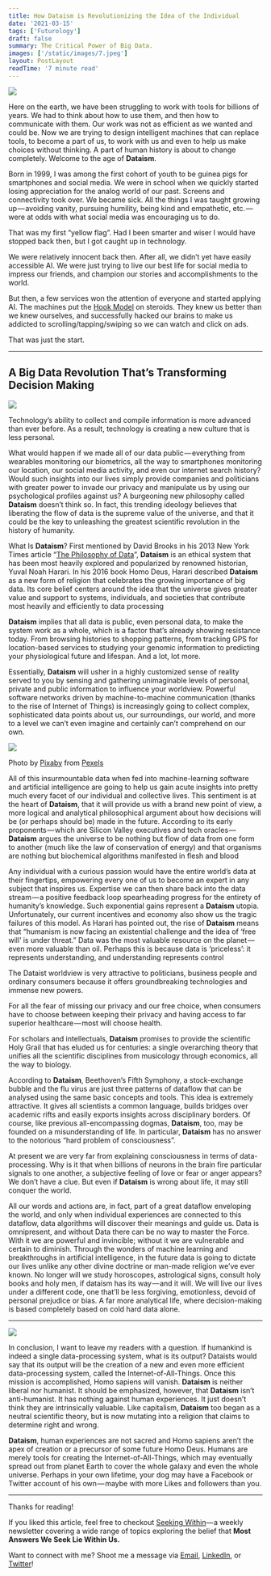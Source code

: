 ```yaml
---
title: How Dataism is Revolutionizing the Idea of the Individual
date: '2021-03-15'
tags: ['Futurology']
draft: false
summary: The Critical Power of Big Data.
images: ['/static/images/7.jpeg']
layout: PostLayout
readTime: '7 minute read'
---
```


![](https://cdn-images-1.medium.com/max/1600/1*oedi3IdGdfPMrBz2R7iCtw.jpeg)

Here on the earth, we have been struggling to work with tools for billions of years. We had to think about how to use them, and then how to communicate with them. Our work was not as efficient as we wanted and could be. Now we are trying to design intelligent machines that can replace tools, to become a part of us, to work with us and even to help us make choices without thinking. A part of human history is about to change completely. Welcome to the age of **Dataism**.

Born in 1999, I was among the first cohort of youth to be guinea pigs for smartphones and social media. We were in school when we quickly started losing appreciation for the analog world of our past. Screens and connectivity took over. We became sick. All the things I was taught growing up — avoiding vanity, pursuing humility, being kind and empathetic, etc. — were at odds with what social media was encouraging us to do.

That was my first “yellow flag”. Had I been smarter and wiser I would have stopped back then, but I got caught up in technology.

We were relatively innocent back then. After all, we didn’t yet have easily accessible AI. We were just trying to live our best life for social media to impress our friends, and champion our stories and accomplishments to the world.

But then, a few services won the attention of everyone and started applying AI. The machines put the [Hook Model](https://www.google.com/url?sa=t&rct=j&q=&esrc=s&source=web&cd=&cad=rja&uact=8&ved=2ahUKEwjOkbC__6rvAhW-qksFHeWuCQAQFjAUegQIARAD&url=https%3A%2F%2Fwww.productplan.com%2Fglossary%2Fhook-model%2F&usg=AOvVaw1SrSbijNXtVNkvPthuvD1b) on steroids. They knew us better than we knew ourselves, and successfully hacked our brains to make us addicted to scrolling/tapping/swiping so we can watch and click on ads.

That was just the start.

---

## A Big Data Revolution That’s Transforming Decision Making

![](https://cdn-images-1.medium.com/max/1600/1*gwh4ElgPDfTIF0AfGxrdxQ.jpeg)

Technology’s ability to collect and compile information is more advanced than ever before. As a result, technology is creating a new culture that is less personal.

What would happen if we made all of our data public — everything from wearables monitoring our biometrics, all the way to smartphones monitoring our location, our social media activity, and even our internet search history? Would such insights into our lives simply provide companies and politicians with greater power to invade our privacy and manipulate us by using our psychological profiles against us? A burgeoning new philosophy called **Dataism** doesn’t think so. In fact, this trending ideology believes that liberating the flow of data is the supreme value of the universe, and that it could be the key to unleashing the greatest scientific revolution in the history of humanity.

What Is **Dataism**? First mentioned by David Brooks in his 2013 New York Times article “[The Philosophy of Data](https://www.nytimes.com/2013/02/05/opinion/brooks-the-philosophy-of-data.html)”, **Dataism** is an ethical system that has been most heavily explored and popularized by renowned historian, Yuval Noah Harari. In his 2016 book Homo Deus, Harari described **Dataism** as a new form of religion that celebrates the growing importance of big data. Its core belief centers around the idea that the universe gives greater value and support to systems, individuals, and societies that contribute most heavily and efficiently to data processing

**Dataism** implies that all data is public, even personal data, to make the system work as a whole, which is a factor that’s already showing resistance today. From browsing histories to shopping patterns, from tracking GPS for location-based services to studying your genomic information to predicting your physiological future and lifespan. And a lot, lot more.

Essentially, **Dataism** will usher in a highly customized sense of reality served to you by sensing and gathering unimaginable levels of personal, private and public information to influence your worldview. Powerful software networks driven by machine-to-machine communication (thanks to the rise of Internet of Things) is increasingly going to collect complex, sophisticated data points about us, our surroundings, our world, and more to a level we can’t even imagine and certainly can’t comprehend on our own.

![](https://cdn-images-1.medium.com/max/1600/1*jUMexU3zpd10SkvMzt64oA.jpeg)

Photo by [Pixaby](https://www.pexels.com/@pixabay) from [Pexels](https://www.pexels.com/photo/time-lapse-photography-of-blue-lights-373543/)

All of this insurmountable data when fed into machine-learning software and artificial intelligence are going to help us gain acute insights into pretty much every facet of our individual and collective lives. This sentiment is at the heart of **Dataism**, that it will provide us with a brand new point of view, a more logical and analytical philosophical argument about how decisions will be (or perhaps should be) made in the future. According to its early proponents — which are Silicon Valley executives and tech oracles — **Dataism** argues the universe to be nothing but flow of data from one form to another (much like the law of conservation of energy) and that organisms are nothing but biochemical algorithms manifested in flesh and blood

Any individual with a curious passion would have the entire world’s data at their fingertips, empowering every one of us to become an expert in any subject that inspires us. Expertise we can then share back into the data stream — a positive feedback loop spearheading progress for the entirety of humanity’s knowledge. Such exponential gains represent a **Dataism** utopia. Unfortunately, our current incentives and economy also show us the tragic failures of this model. As Harari has pointed out, the rise of **Dataism** means that “humanism is now facing an existential challenge and the idea of ‘free will’ is under threat.” Data was the most valuable resource on the planet — even more valuable than oil. Perhaps this is because data is ‘priceless’: it represents understanding, and understanding represents control

The Dataist worldview is very attractive to politicians, business people and ordinary consumers because it offers groundbreaking technologies and immense new powers.

For all the fear of missing our privacy and our free choice, when consumers have to choose between keeping their privacy and having access to far superior healthcare — most will choose health.

For scholars and intellectuals, **Dataism** promises to provide the scientific Holy Grail that has eluded us for centuries: a single overarching theory that unifies all the scientific disciplines from musicology through economics, all the way to biology.

According to **Dataism**, Beethoven’s Fifth Symphony, a stock-exchange bubble and the flu virus are just three patterns of dataflow that can be analysed using the same basic concepts and tools. This idea is extremely attractive. It gives all scientists a common language, builds bridges over academic rifts and easily exports insights across disciplinary borders. Of course, like previous all-encompassing dogmas, **Dataism**, too, may be founded on a misunderstanding of life. In particular, **Dataism** has no answer to the notorious “hard problem of consciousness”.

At present we are very far from explaining consciousness in terms of data-processing. Why is it that when billions of neurons in the brain fire particular signals to one another, a subjective feeling of love or fear or anger appears? We don’t have a clue. But even if **Dataism** is wrong about life, it may still conquer the world.

All our words and actions are, in fact, part of a great dataflow enveloping the world, and only when individual experiences are connected to this dataflow, data algorithms will discover their meanings and guide us. Data is omnipresent, and without Data there can be no way to master the Force. With it we are powerful and invincible; without it we are vulnerable and certain to diminish. Through the wonders of machine learning and breakthroughs in artificial intelligence, in the future data is going to dictate our lives unlike any other divine doctrine or man-made religion we’ve ever known. No longer will we study horoscopes, astrological signs, consult holy books and holy men, if dataism has its way — and it will. We will live our lives under a different code, one that’ll be less forgiving, emotionless, devoid of personal prejudice or bias. A far more analytical life, where decision-making is based completely based on cold hard data alone.

---

![](https://cdn-images-1.medium.com/max/1600/1*raiWHxWcDjD66thiuuiu8Q.jpeg)

In conclusion, I want to leave my readers with a question. If humankind is indeed a single data-processing system, what is its output? Dataists would say that its output will be the creation of a new and even more efficient data-processing system, called the Internet-of-All-Things. Once this mission is accomplished, Homo sapiens will vanish. **Dataism** is neither liberal nor humanist. It should be emphasized, however, that **Dataism** isn’t anti-humanist. It has nothing against human experiences. It just doesn’t think they are intrinsically valuable. Like capitalism, **Dataism** too began as a neutral scientific theory, but is now mutating into a religion that claims to determine right and wrong.

**Dataism**, human experiences are not sacred and Homo sapiens aren’t the apex of creation or a precursor of some future Homo Deus. Humans are merely tools for creating the Internet-of-All-Things, which may eventually spread out from planet Earth to cover the whole galaxy and even the whole universe. Perhaps in your own lifetime, your dog may have a Facebook or Twitter account of his own — maybe with more Likes and followers than you.

---

Thanks for reading!

If you liked this article, feel free to checkout [Seeking Within](https://seekingwithin.substack.com/)— a weekly newsletter covering a wide range of topics exploring the belief that **Most Answers We Seek Lie Within Us.**

Want to connect with me? Shoot me a message via [Email](http://mailto:reuben3699@gmail.com/), [LinkedIn](https://linkedin.com.in/reubence), or [Twitter](https://twitter.com/reuben_rapose)!
